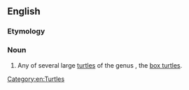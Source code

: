 {{also|Terrapene}}
==English==
{{rfi|en}}
{{wikipedia}}
{{wikispecies}}

===Etymology===
{{rfe|lang=en}}

===Noun===
{{en-noun}}

# Any of several large [[turtle]]s of the genus {{taxlink|Terrapene|genus|noshow=1}}, the [[box turtle]]s.

[[Category:en:Turtles]]